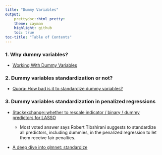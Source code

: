 ```yaml
---
title: "Dummy Variables"
output:
    prettydoc::html_pretty:
    theme: cayman
    highlight: github
    toc: true
toc-title: "Table of Contents"
---
```



### 1. Why dummy variables?

- [Working With Dummy Variables](https://dss.princeton.edu/online_help/analysis/dummy_variables.htm)

### 2. Dummy variables standardization or not?

- [Quora::How bad is it to standardize dummy variables?
](https://www.quora.com/How-bad-is-it-to-standardize-dummy-variables)

### 3. Dummy variables standardization in penalized regressions

- [Stackexchange::whether to rescale indicator / binary / dummy predictors for LASSO](https://stats.stackexchange.com/questions/69568/whether-to-rescale-indicator-binary-dummy-predictors-for-lasso)

  - Most voted answer says Robert Tibshirani suggests to standardize all predictors, including dummies, in the penalized regression to let them receive fair penalties.
  
- [A deep dive into glmnet: standardize](https://statisticaloddsandends.wordpress.com/2018/11/15/a-deep-dive-into-glmnet-standardize/)

